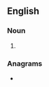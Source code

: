 ==English==

===Noun===
{{head|en|noun plural form}}

# {{plural of|payout|lang=en}}

===Anagrams===
* {{anagrams|en|a=aopstuy|autopsy}}